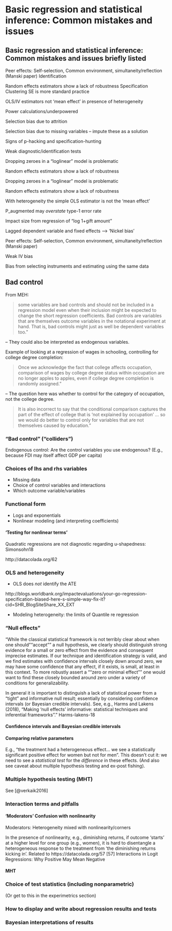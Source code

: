 # Basic regression and statistical inference: Common mistakes and issues {#reg-follies}



## Basic regression and statistical inference: Common mistakes and issues briefly listed


Peer effects: Self-selection, Common environment, simultaneity/reflection (Manski paper)	Identification

Random effects estimators show a lack of robustness	Specification	Clustering SE  is more standard practice

OLS/IV estimators not 'mean effect' in presence of heterogeneity

Power calculations/underpowered

Selection bias due to attrition

Selection bias due to missing variables -- impute these as a solution

Signs of p-hacking and specification-hunting

Weak diagnostic/identification tests

Dropping zeroes in a "loglinear" model is problematic

Random effects estimators show a lack of robustness

Dropping zeroes in a "loglinear" model is problematic

Random effects estimators show a lack of robustness

With heterogeneity the simple OLS estimator is not the 'mean effect'

P_augmented may *overstate* type-1 error rate

Impact size from regression of "log 1+gift amount"

Lagged dependent variable and fixed effects --> 'Nickel bias'

Peer effects: Self-selection, Common environment, simultaneity/reflection (Manski paper)

Weak IV bias

Bias from selecting instruments and estimating using the same data


## Bad control



From MEH:

> some variables are bad controls and should not be included in a regression model even when their inclusion might be expected to change the short regression coefficients. Bad controls are variables that are themselves outcome variables in the notational experiment at hand. That is, bad controls might just as well be dependent variables too."

– They could also be interpreted as endogenous variables.

Example of looking at a regression of wages in schooling, controlling for college degree completion:

> Once we acknowledge the fact that college affects occupation, comparison of wages by college degree status within occupation are no longer apples to apples, even if college degree completion is randomly assigned."

– The question here was whether to control for the category of occupation, not the college degree.

> It is also incorrect to say that the conditional comparison captures the part of the effect of college that is 'not explained by occupation' ... so we would do better to control only for variables that are not themselves caused by education."




### "Bad control" ("colliders")

Endogenous control: Are the control variables you use endogenous? (E.g., because FDI may itself affect GDP per capita)

### Choices of lhs and rhs variables

- Missing data
- Choice of control variables and interactions
- Which outcome variable/variables

### Functional form

- Logs and exponentials
- Nonlinear modeling (and interpreting coefficients)


#### 'Testing for nonlinear terms'

Quadratic regressions are not diagnostic regarding u-shapedness: 	Simonsohn18

http://datacolada.org/62

### OLS and heterogeneity

- OLS does *not* identify the ATE

http://blogs.worldbank.org/impactevaluations/your-go-regression-specification-biased-here-s-simple-way-fix-it?cid=SHR_BlogSiteShare_XX_EXT


- Modeling heterogeneity: the limits of Quantile re regression

### "Null effects"

"While the classical statistical framework is not terribly clear about when one should ""accept"" a null hypothesis, we clearly should distinguish strong evidence for a small or zero effect from the evidence and consequent imprecise estimates. If our technique and identification strategy is valid, and we find estimates with confidence intervals closely down around zero, we may have some confidence that any effect, if it exists, is small, at least in this context. To more robustly assert a ""zero or minimal effect"" one would want to find these closely bounded around zero under a variety of conditions for generalizability.

In general it is important to distinguish a lack of statistical power from a “tight” and informative null result; essentially by considering confidence intervals (or Bayesian credible intervals). See, e.g., Harms and Lakens (2018), “Making 'null effects' informative: statistical techniques and inferential frameworks”."	Harms-lakens-18

#### Confidence intervals and Bayesian credible intervals

#### Comparing relative parameters

E.g., "the treatment had a heterogeneous effect... we see a statistically significant positive effect for women but not for men".   This doesn't cut it: we need to see a *statistical test* for the *difference* in these effects. (And also see caveat about multiple hypothesis testing and ex-post fishing).


### Multiple hypothesis testing (MHT)

See [@verkaik2016]

### Interaction terms and pitfalls

#### 'Moderators' Confusion with nonlinearity

Moderators: Heterogeneity mixed with nonlinearity/corners

In the presence of nonlinearity, e.g., diminishing returns, if outcome  'starts' at a higher level for one group (e.g., women), it is hard to disentangle a heterogeneous response to the treatment from 'the diminishing returns kicking in'.  Related to https://datacolada.org/57 [57] Interactions in Logit Regressions: Why Positive May Mean Negative


#### MHT

### Choice of test statistics (including nonparametric)

(Or get to this in the experimetrics section)

### How to display and write about regression results and tests

### Bayesian interpretations of results
